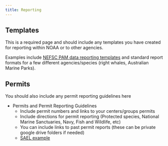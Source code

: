 ```yaml
---
title: Reporting
---
```


## Templates

This is a required page and should include any templates you have created for reporting within NOAA or to other agencies.

Examples include [NEFSC PAM data reporting templates](https://www.fisheries.noaa.gov/resource/document/passive-acoustic-reporting-system-templates){target="_blank"} and standard report formats for a few different agencies/species (right whales, Australian Marine Parks).

## Permits

You should also include any permit reporting guidelines here

-   Permits and Permit Reporting Guidelines
    -   Include permit numbers and links to your centers/groups permits
    -   Include directions for permit reporting (Protected species, National Marine Sanctuaries, Navy, Fish and Wildlife, etc)
    -   You can include links to past permit reports (these can be private google drive folders if needed)
    -   [SAEL example](https://sael-swfsc.github.io/SAEL-lab-manual/content/Data-Archive.html){target="_blank"}
